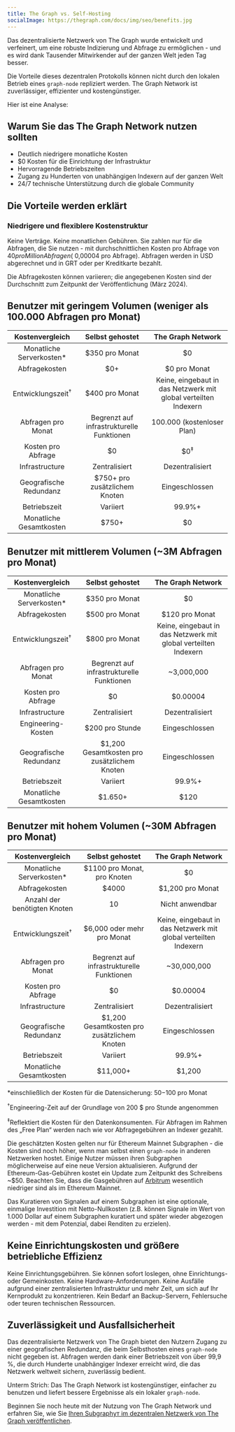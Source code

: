 ```yaml
---
title: The Graph vs. Self-Hosting
socialImage: https://thegraph.com/docs/img/seo/benefits.jpg
---
```


Das dezentralisierte Netzwerk von The Graph wurde entwickelt und verfeinert, um eine robuste Indizierung und Abfrage zu ermöglichen - und es wird dank Tausender Mitwirkender auf der ganzen Welt jeden Tag besser.

Die Vorteile dieses dezentralen Protokolls können nicht durch den lokalen Betrieb eines `graph-node` repliziert werden. The Graph Network ist zuverlässiger, effizienter und kostengünstiger.

Hier ist eine Analyse:

## Warum Sie das The Graph Network nutzen sollten

- Deutlich niedrigere monatliche Kosten
- $0 Kosten für die Einrichtung der Infrastruktur
- Hervorragende Betriebszeiten
- Zugang zu Hunderten von unabhängigen Indexern auf der ganzen Welt
- 24/7 technische Unterstützung durch die globale Community

## Die Vorteile werden erklärt

### Niedrigere und flexiblere Kostenstruktur

Keine Verträge. Keine monatlichen Gebühren. Sie zahlen nur für die Abfragen, die Sie nutzen - mit durchschnittlichen Kosten pro Abfrage von $40 pro Million Abfragen (~$0,00004 pro Abfrage). Abfragen werden in USD abgerechnet und in GRT oder per Kreditkarte bezahlt.

Die Abfragekosten können variieren; die angegebenen Kosten sind der Durchschnitt zum Zeitpunkt der Veröffentlichung (März 2024).

## Benutzer mit geringem Volumen (weniger als 100.000 Abfragen pro Monat)

| Kostenvergleich | Selbst gehostet | The Graph Network |
| :-: | :-: | :-: |
| Monatliche Serverkosten\* | $350 pro Monat | $0 |
| Abfragekosten | $0+ | $0 pro Monat |
| Entwicklungszeit<sup>†</sup> | $400 pro Monat | Keine, eingebaut in das Netzwerk mit global verteilten Indexern |
| Abfragen pro Monat | Begrenzt auf infrastrukturelle Funktionen | 100.000 (kostenloser Plan) |
| Kosten pro Abfrage | $0 | $0<sup>‡</sup> |
| Infrastructure | Zentralisiert | Dezentralisiert |
| Geografische Redundanz | $750+ pro zusätzlichem Knoten | Eingeschlossen |
| Betriebszeit | Variiert | 99.9%+ |
| Monatliche Gesamtkosten | <span className="highlight-row" />$750+ | $0 |

## Benutzer mit mittlerem Volumen (~3M Abfragen pro Monat)

| Kostenvergleich | Selbst gehostet | The Graph Network |
| :-: | :-: | :-: |
| Monatliche Serverkosten\* | $350 pro Monat | $0 |
| Abfragekosten | $500 pro Monat | $120 pro Monat |
| Entwicklungszeit<sup>†</sup> | $800 pro Monat | Keine, eingebaut in das Netzwerk mit global verteilten Indexern |
| Abfragen pro Monat | Begrenzt auf infrastrukturelle Funktionen | ~3,000,000 |
| Kosten pro Abfrage | $0 | $0.00004 |
| Infrastructure | Zentralisiert | Dezentralisiert |
| Engineering-Kosten | $200 pro Stunde | Eingeschlossen |
| Geografische Redundanz | $1,200 Gesamtkosten pro zusätzlichem Knoten | Eingeschlossen |
| Betriebszeit | Variiert | 99.9%+ |
| Monatliche Gesamtkosten | <span className="highlight-row" /> $1.650+ | $120 |

## Benutzer mit hohem Volumen (~30M Abfragen pro Monat)

| Kostenvergleich | Selbst gehostet | The Graph Network |
| :-: | :-: | :-: |
| Monatliche Serverkosten\* | $1100 pro Monat, pro Knoten | $0 |
| Abfragekosten | $4000 | $1,200 pro Monat |
| Anzahl der benötigten Knoten | 10 | Nicht anwendbar |
| Entwicklungszeit<sup>†</sup> | $6,000 oder mehr pro Monat | Keine, eingebaut in das Netzwerk mit global verteilten Indexern |
| Abfragen pro Monat | Begrenzt auf infrastrukturelle Funktionen | ~30,000,000 |
| Kosten pro Abfrage | $0 | $0.00004 |
| Infrastructure | Zentralisiert | Dezentralisiert |
| Geografische Redundanz | $1,200 Gesamtkosten pro zusätzlichem Knoten | Eingeschlossen |
| Betriebszeit | Variiert | 99.9%+ |
| Monatliche Gesamtkosten | <span className="highlight-row" /> $11,000+ | $1,200 |

\*einschließlich der Kosten für die Datensicherung: $50-$100 pro Monat

<sup>†</sup>Engineering-Zeit auf der Grundlage von 200 $ pro Stunde angenommen

<sup>‡</sup>Reflektiert die Kosten für den Datenkonsumenten. Für Abfragen im Rahmen des „Free Plan“ werden nach wie vor
Abfragegebühren an Indexer gezahlt.

Die geschätzten Kosten gelten nur für Ethereum Mainnet Subgraphen - die Kosten sind noch höher, wenn man selbst einen `graph-node` in anderen Netzwerken hostet. Einige Nutzer müssen ihren Subgraphen möglicherweise auf eine neue Version aktualisieren. Aufgrund der Ethereum-Gas-Gebühren kostet ein Update zum Zeitpunkt des Schreibens ~$50. Beachten Sie, dass die Gasgebühren auf [Arbitrum](/archived/arbitrum/arbitrum-faq/) wesentlich niedriger sind als im Ethereum Mainnet.

Das Kuratieren von Signalen auf einem Subgraphen ist eine optionale, einmalige Investition mit Netto-Nullkosten (z.B. können Signale im Wert von 1.000 Dollar auf einem Subgraphen kuratiert und später wieder abgezogen werden - mit dem Potenzial, dabei Renditen zu erzielen).

## Keine Einrichtungskosten und größere betriebliche Effizienz

Keine Einrichtungsgebühren. Sie können sofort loslegen, ohne Einrichtungs- oder Gemeinkosten. Keine Hardware-Anforderungen. Keine Ausfälle aufgrund einer zentralisierten Infrastruktur und mehr Zeit, um sich auf Ihr Kernprodukt zu konzentrieren. Kein Bedarf an Backup-Servern, Fehlersuche oder teuren technischen Ressourcen.

## Zuverlässigkeit und Ausfallsicherheit

Das dezentralisierte Netzwerk von The Graph bietet den Nutzern Zugang zu einer geografischen Redundanz, die beim Selbsthosten eines `graph-node` nicht gegeben ist. Abfragen werden dank einer Betriebszeit von über 99,9 %, die durch Hunderte unabhängiger Indexer erreicht wird, die das Netzwerk weltweit sichern, zuverlässig bedient.

Unterm Strich: Das The Graph Network ist kostengünstiger, einfacher zu benutzen und liefert bessere Ergebnisse als ein lokaler `graph-node`.

Beginnen Sie noch heute mit der Nutzung von The Graph Network und erfahren Sie, wie Sie [Ihren Subgraphут im dezentralen Netzwerk von The Graph veröffentlichen](/subgraphs/quick-start/).
